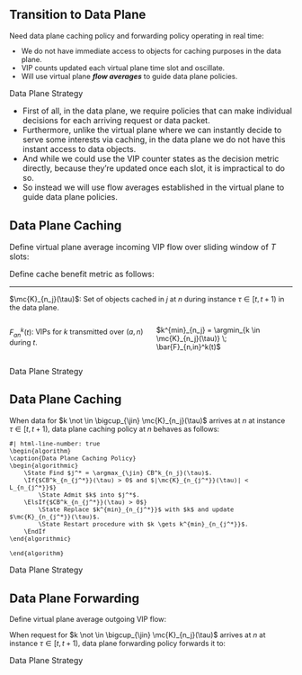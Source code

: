 ## Transition to Data Plane

::: {style="font-size: 90%;"}
Need data plane [caching policy]{.body-highlight} and [forwarding policy]{.body-highlight} operating in real time:

- We do not have immediate access to objects for caching purposes in the data plane.
- VIP counts updated each virtual plane time slot and oscillate.
- Will use virtual plane ***flow averages*** to guide data plane policies.
:::

::: {.footer}
Data Plane Strategy
:::

::: {.notes}
- First of all, in the data plane, we require policies that can make individual decisions for each arriving request or data packet.
- Furthermore, unlike the virtual plane where we can instantly decide to serve some interests via caching, in the data plane we do not have this instant access to data objects.
- And while we could use the VIP counter states as the decision metric directly, because they're updated once each slot, it is impractical to do so.
- So instead we will use flow averages established in the virtual plane to guide data plane policies.
:::

## Data Plane Caching {.smaller}

Define virtual plane average [incoming VIP flow]{.body-highlight} over sliding window of $T$ slots:
```{=tex}
\begin{equation*}
    \bar{F}_{n,in}^k(t) \triangleq \frac{1}{T} \sum^t_{t' = t - T + 1} \Big( A\knt + \sum_{(a,n) \in \mc{L}^k} F^k_{an}(t') \Big)
\end{equation*}
```

Define [cache benefit]{.body-highlight} metric as follows:
```{=tex}
\begin{gather*}
CB^k_{n_j}(\tau) = \begin{cases}
\begin{aligned}
r_{n_j} \bar{F}_{n,in}^k(t) &- \omega c^a_{n_j}, &\text{if } |\mc{K}_{n_j}(\tau)| < L_{n_j} \\
r_{n_j}(\bar{F}_{n,in}^k(t) - \bar{F}_{n,in}^{k^{min}_{n_j}}(t)) &- \omega(c^a_{n_j} + c^e_{n_j}), &\text{otherwise,}
\end{aligned}
\end{cases}
\end{gather*}
```

<hr>

::: {style="font-size: 90%;"}

$\mc{K}_{n_j}(\tau)$: Set of objects cached in $j$ at $n$ during instance $\tau \in [t,t+1)$ in the data plane.

::: columns
::: {.column width="50%"}
$F^k_{an}(t)$: VIPs for $k$ transmitted over $(a,n)$ during $t$.
:::
::: {.column width="50%"}
$k^{min}_{n_j} = \argmin_{k \in \mc{K}_{n_j}(\tau)} \; \bar{F}_{n,in}^k(t)$
:::
:::

:::

::: {.footer}
Data Plane Strategy
:::

## Data Plane Caching

::: {style="font-size: 90%;"}
When data for $k \not \in \bigcup_{\jin} \mc{K}_{n_j}(\tau)$ arrives at $n$ at instance $\tau \in [t,t+1)$, [data plane caching policy]{.body-highlight} at $n$ behaves as follows:

```pseudocode
#| html-line-number: true
\begin{algorithm}
\caption{Data Plane Caching Policy}
\begin{algorithmic}
    \State Find $j^* = \argmax_{\jin} CB^k_{n_j}(\tau)$.
    \If{$CB^k_{n_{j^*}}(\tau) > 0$ and $|\mc{K}_{n_{j^*}}(\tau)| < L_{n_{j^*}}$}
        \State Admit $k$ into $j^*$.
    \ElsIf{$CB^k_{n_{j^*}}(\tau) > 0$}
        \State Replace $k^{min}_{n_{j^*}}$ with $k$ and update $\mc{K}_{n_{j^*}}(\tau)$.
        \State Restart procedure with $k \gets k^{min}_{n_{j^*}}$.
    \EndIf
\end{algorithmic}

\end{algorithm}
```
:::

::: {.footer}
Data Plane Strategy
:::

## Data Plane Forwarding

::: {style="font-size: 90%;"}
Define virtual plane average [outgoing VIP flow]{.body-highlight}:
```{=tex}
\begin{equation*}
    \bar{F}_{nb}^k(t) \triangleq \frac{1}{T} \sum\limits^t_{t'=t-T+1} F^k_{nb}(t').
\end{equation*}
```

When request for $k \not \in \bigcup_{\jin} \mc{K}_{n_j}(\tau)$ arrives at $n$ at instance $\tau \in [t,t+1)$, [data plane forwarding policy]{.body-highlight} forwards it to:

```{=tex}
\begin{equation*}
    b^k_n(\tau) \triangleq \argmax_{b:(n,b) \in \mc{L}^k} \bar{F}_{nb}^k(t)
\end{equation*}
```
:::

::: {.footer}
Data Plane Strategy
:::